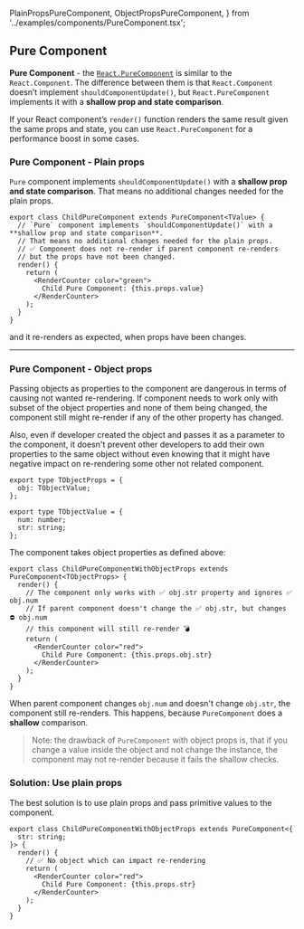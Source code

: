   PlainPropsPureComponent,
  ObjectPropsPureComponent,
} from '../examples/components/PureComponent.tsx';

## Pure Component

**Pure Component** - the [`React.PureComponent`](https://reactjs.org/docs/react-api.html#reactpurecomponent) is similar to the `React.Component`. The difference between them is that `React.Component` doesn’t implement `shouldComponentUpdate()`, but `React.PureComponent` implements it with a **shallow prop and state comparison**.

If your React component’s `render()` function renders the same result given the same props and state, you can use `React.PureComponent` for a performance boost in some cases.

### Pure Component - Plain props

`Pure` component implements `shouldComponentUpdate()` with a **shallow prop and state comparison**.
That means no additional changes needed for the plain props.

```tsx
export class ChildPureComponent extends PureComponent<TValue> {
  // `Pure` component implements `shouldComponentUpdate()` with a **shallow prop and state comparison**.
  // That means no additional changes needed for the plain props.
  // ✅ Component does not re-render if parent component re-renders
  // but the props have not been changed.
  render() {
    return (
      <RenderCounter color="green">
        Child Pure Component: {this.props.value}
      </RenderCounter>
    );
  }
}
```

<PlainPropsPureComponent isMemoized={false} />

and it re-renders as expected, when props have been changes.

<PlainPropsPureComponent isMemoized={true} changeProps={true} />

---

### Pure Component - Object props

Passing objects as properties to the component are dangerous in terms of causing not wanted re-rendering.
If component needs to work only with subset of the object properties and none of them being changed,
the component still might re-render if any of the other property has changed.

Also, even if developer created the object and passes it as a parameter to the component,
it doesn't prevent other developers to add their own properties to the same object without
even knowing that it might have negative impact on re-rendering some other not related component.

```tsx
export type TObjectProps = {
  obj: TObjectValue;
};

export type TObjectValue = {
  num: number;
  str: string;
};
```

The component takes object properties as defined above:

```tsx
export class ChildPureComponentWithObjectProps extends PureComponent<TObjectProps> {
  render() {
    // The component only works with ✅ obj.str property and ignores ✅ obj.num
    // If parent component doesn't change the ✅ obj.str, but changes ⛔ obj.num
    // this component will still re-render 💣
    return (
      <RenderCounter color="red">
        Child Pure Component: {this.props.obj.str}
      </RenderCounter>
    );
  }
}
```

When parent component changes `obj.num` and doesn't change `obj.str`, the component
still re-renders. This happens, because `PureComponent` does a **shallow** comparison.

<ObjectPropsPureComponent isMemoized={false} />

> Note: the drawback of `PureComponent` with object props is, that if you change a value inside the object
> and not change the instance, the component may not re-render because it fails the shallow checks.

### Solution: Use plain props

The best solution is to use plain props and pass primitive values to the component.

```tsx
export class ChildPureComponentWithObjectProps extends PureComponent<{
  str: string;
}> {
  render() {
    // ✅ No object which can impact re-rendering
    return (
      <RenderCounter color="red">
        Child Pure Component: {this.props.str}
      </RenderCounter>
    );
  }
}
```
